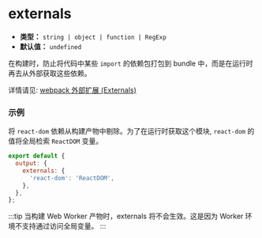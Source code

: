 # externals

- **类型：** `string | object | function | RegExp`
- **默认值：** `undefined`

在构建时，防止将代码中某些 `import` 的依赖包打包到 bundle 中，而是在运行时再去从外部获取这些依赖。

详情请见: [webpack 外部扩展 (Externals)](https://webpack.docschina.org/configuration/externals/)

### 示例

将 `react-dom` 依赖从构建产物中剔除。为了在运行时获取这个模块, `react-dom` 的值将全局检索 `ReactDOM` 变量。

```js
export default {
  output: {
    externals: {
      'react-dom': 'ReactDOM',
    },
  },
};
```

:::tip
当构建 Web Worker 产物时，externals 将不会生效。这是因为 Worker 环境不支持通过访问全局变量。
:::
